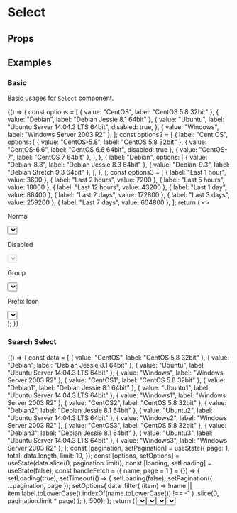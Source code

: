 <!-- @format -->


<Meta title="Components/Select" component={Select} />

# Select

## Props

<Props of={Select} />

## Examples

### Basic

Basic usages for `Select` component.

<Preview>
  <Story name="select">
    {() => {
      const options = [
        { value: "CentOS", label: "CentOS 5.8 32bit" },
        { value: "Debian", label: "Debian Jessie 8.1 64bit" },
        {
          value: "Ubuntu",
          label: "Ubuntu Server 14.04.3 LTS 64bit",
          disabled: true,
        },
        { value: "Windows", label: "Windows Server 2003 R2" },
      ];
      const options2 = [
        {
          label: "Cent OS",
          options: [
            { value: "CentOS-5.8", label: "CentOS 5.8 32bit" },
            { value: "CentOS-6.6", label: "CentOS 6.6 64bit", disabled: true },
            { value: "CentOS-7", label: "CentOS 7 64bit" },
          ],
        },
        {
          label: "Debian",
          options: [
            { value: "Debian-8.3", label: "Debian Jessie 8.3 64bit" },
            { value: "Debian-9.3", label: "Debian Stretch 9.3 64bit" },
          ],
        },
      ];
      const options3 = [
        { label: "Last 1 hour", value: 3600 },
        { label: "Last 2 hours", value: 7200 },
        { label: "Last 5 hours", value: 18000 },
        { label: "Last 12 hours", value: 43200 },
        { label: "Last 1 day", value: 86400 },
        { label: "Last 2 days", value: 172800 },
        { label: "Last 3 days", value: 259200 },
        { label: "Last 7 days", value: 604800 },
      ];
      return (
        <>
          <div>
            <p>Normal</p>
            <Select name="select" options={options3} value={43200} />
          </div>
          <div style={{ marginTop: "10px" }}>
            <p>Disabled</p>
            <Select name="select" disabled options={options} />
          </div>
          <div style={{ marginTop: "10px" }}>
            <p>Group</p>
            <Select options={options2} name="select" defaultValue="CentOS-7" />
          </div>
          <div style={{ marginTop: "10px" }}>
            <p>Prefix Icon</p>
            <Select
              prefixIcon={<Icon name="cluster" />}
              options={options}
              name="select"
              defaultValue="CentOS"
            />
          </div>
        </>
      );
    }}
  </Story>
</Preview>

### Search Select

<Preview>
  <Story name="select-search">
    {() => {
      const data = [
        { value: "CentOS", label: "CentOS 5.8 32bit" },
        { value: "Debian", label: "Debian Jessie 8.1 64bit" },
        { value: "Ubuntu", label: "Ubuntu Server 14.04.3 LTS 64bit" },
        { value: "Windows", label: "Windows Server 2003 R2" },
        { value: "CentOS1", label: "CentOS 5.8 32bit" },
        { value: "Debian1", label: "Debian Jessie 8.1 64bit" },
        { value: "Ubuntu1", label: "Ubuntu Server 14.04.3 LTS 64bit" },
        { value: "Windows1", label: "Windows Server 2003 R2" },
        { value: "CentOS2", label: "CentOS 5.8 32bit" },
        { value: "Debian2", label: "Debian Jessie 8.1 64bit" },
        { value: "Ubuntu2", label: "Ubuntu Server 14.04.3 LTS 64bit" },
        { value: "Windows2", label: "Windows Server 2003 R2" },
        { value: "CentOS3", label: "CentOS 5.8 32bit" },
        { value: "Debian3", label: "Debian Jessie 8.1 64bit" },
        { value: "Ubuntu3", label: "Ubuntu Server 14.04.3 LTS 64bit" },
        { value: "Windows3", label: "Windows Server 2003 R2" },
      ];
      const [pagination, setPagination] = useState({
        page: 1,
        total: data.length,
        limit: 10,
      });
      const [options, setOptions] = useState(data.slice(0, pagination.limit));
      const [loading, setLoading] = useState(false);
      const handleFetch = ({ name, page = 1 } = {}) => {
        setLoading(true);
        setTimeout(() => {
          setLoading(false);
          setPagination({ ...pagination, page });
          setOptions(
            data
              .filter(
                (item) =>
                  !name ||
                  item.label.toLowerCase().indexOf(name.toLowerCase()) !== -1
              )
              .slice(0, pagination.limit * page)
          );
        }, 500);
      };
      return (
        <Select
          searchable
          name="select-search"
          options={options}
          pagination={pagination}
          onFetch={handleFetch}
          isLoading={loading}
          clearable
        />
      );
    }}
  </Story>
</Preview>

### Multi Select

<Preview>
  <Story name="select-multi">
    {() => {
      const options = [
        { value: "CentOS", label: "CentOS 5.8 32bit" },
        { value: "Debian", label: "Debian Jessie 8.1 64bit" },
        {
          value: "Ubuntu",
          label: "Ubuntu Server 14.04.3 LTS 64bit",
          disabled: true,
        },
        { value: "Windows", label: "Windows Server 2003 R2" },
      ];
      return <Select multi name="select-multi" options={options} />;
    }}
  </Story>
</Preview>

### Multi Search Select

<Preview>
  <Story name="select-multi-searchable">
    {() => {
      const options = [
        { value: "CentOS", label: "CentOS 5.8 32bit" },
        { value: "Debian", label: "Debian Jessie 8.1 64bit" },
        {
          value: "Ubuntu",
          label: "Ubuntu Server 14.04.3 LTS 64bit",
          disabled: true,
        },
        { value: "Windows", label: "Windows Server 2003 R2" },
      ];
      return <Select multi searchable name="select-multi" options={options} />;
    }}
  </Story>
</Preview>

### Custom Select Render

<Preview>
  <Story name="select-render">
    {() => {
      const options = [
        { value: "CentOS", label: "CentOS 5.8 32bit" },
        { value: "Debian", label: "Debian Jessie 8.1 64bit" },
        {
          value: "Ubuntu",
          label: "Ubuntu Server 14.04.3 LTS 64bit",
          disabled: true,
        },
        { value: "Windows", label: "Windows Server 2003 R2" },
      ];
      const optionRenderer = (option) => (
        <span className="option-with-icon">
          <Icon
            name="cluster"
            style={{ marginRight: 6, verticalAlign: "middle" }}
            type="light"
          />
          <span>{option.label}</span>
        </span>
      );
      const valueRenderer = (option) => (
        <span className="option-with-icon">
          <Icon
            name="cluster"
            style={{ marginRight: 6, verticalAlign: "middle" }}
          />
          <span>{option.label}</span>
        </span>
      );
      return (
        <Select
          name="select-render"
          optionRenderer={optionRenderer}
          valueRenderer={valueRenderer}
          options={options}
        />
      );
    }}
  </Story>
</Preview>
